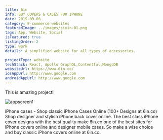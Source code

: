 ```yaml
---
title: 6in
info: BUY COVERS & CASES FOR IPHONE
date: 2019-09-06
category: E-commerce websites
featuredImage: ../images/sixin-01.png
tags: App, Website, Social
isFeatured: true
listingOrder: 2
type: work
details: A simplified website for all types of accessories.

projectType: website
techStack: React, Apollo GraphQL,Contentful,MongoDB
websiteUrl: https://www.6in.co/
iosAppUrl: http://www.google.com
androidAppUrl: http://www.google.com
---
```


This is amazing project!

![appscreen1](../images/sixin-01.png)

iPhone cases - Shop classic iPhone Cases Online (100+ Designs at 6in.co) Shop designer and stylish iPhone back cover online. The best class iPhone cover designs with the best quality make 6in.co one of the best sites for iPhone covers online and designer mobile cases. So make a wise choice and buy classic iPhone covers online at 6in.co.
